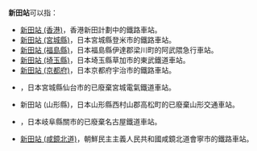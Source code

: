 {{noteTA|T=zh-tw:新田車站;zh-hk:新田站;zh-cn:新田站;|zh-tw:新田車站;zh-hk:新田站;zh-cn:新田站;}}
'''新田站'''可以指：
* [[北環綫|新田站 (香港)]]，香港新田計劃中的鐵路車站。
* [[新田站_(宮城縣)|新田站 (宮城縣)]]，日本宮城縣登米市的鐵路車站。
* [[新田站_(福島縣)|新田站 (福島縣)]]，日本福島縣伊達郡梁川町的阿武隈急行車站。
* [[新田站_(埼玉縣)|新田站 (埼玉縣)]]，日本埼玉縣草加市的東武鐵道車站。
* [[新田站_(京都府)|新田站 (京都府)]]，日本京都府宇治市的鐵路車站。
* {{link-ja|新田站 (宮城電氣鐵道)|新田駅 (宮城電気鉄道)}}，日本宮城縣仙台市的已廢棄宮城電氣鐵道車站。
* 新田站 (山形縣)，日本山形縣西村山郡高松町的已廢棄山形交通車站。
* {{link-ja|新田站 (岐阜縣)|新田駅 (岐阜県)}}，日本岐阜縣關市的已廢棄名古屋鐵道車站。
* [[新田站_(咸鏡北道)|新田站 (咸鏡北道)]]，朝鮮民主主義人民共和國咸鏡北道會寧市的鐵路車站。
{{disambig|Cat=三字車站名消歧義}}